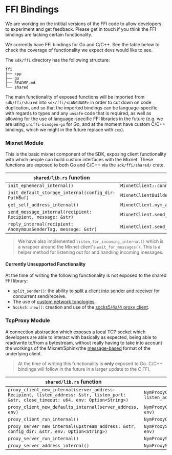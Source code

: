 
# FFI Bindings

<Callout type="info" emoji="ℹ️">
  We are working on the intitial versions of the FFI code to allow developers to experiment and get feedback. Please get in touch if you think the FFI bindings are lacking certain functionality.
</Callout>

We currently have FFI bindings for Go and C/C++. See the table below to check the coverage of functionality we expect devs would like to see.

The `sdk/ffi` directory has the following structure:

```
ffi
├── cpp
├── go
├── README.md
└── shared
```

The main functionality of exposed functions will be imported from `sdk/ffi/shared` into `sdk/ffi/<LANGUAGE>` in order to cut down on code duplication, and so that the imported bindings can be language-specific with regards to types and any `unsafe` code that is required, as well as allowing for the use of language-specific FFI libraries in the future (e.g. we are using `uniffi-bindgen-go` for Go, and at the moment have custom C/C++ bindings, which we might in the future replace with `cxx`).

### Mixnet Module
This is the basic mixnet component of the SDK, exposing client functionality with which people can build custom interfaces with the Mixnet. These functions are exposed to both Go and C/C++ via the `sdk/ffi/shared/` crate.

| `shared/lib.rs` function                                      | Rust Function                                                           |
| ------------------------------------------------------------- | ----------------------------------------------------------------------- |
| `init_ephemeral_internal()`                                   | `MixnetClient::connect_new()`                                           |
| `init_default_storage_internal(config_dir: PathBuf)`          | `MixnetClientBuilder::new_with_default_storage(config_dir)`             |
| `get_self_address_internal()`                                 | `MixnetClient.nym_address()`                                            |
| `send_message_internal(recipient: Recipient, message: &str)`  | `MixnetClient.send_plain_message(recipient, message)`                   |
| `reply_internal(recipient: AnonymousSenderTag, message: &str)`| `MixnetClient.send_reply(recipient, message)`                           |


> We have also implemented `listen_for_incoming_internal()` which is a wrapper around the Mixnet client's `wait_for_messages()`. This is a helper method for listening out for and handling incoming messages.

#### Currently Unsupported Functionality
At the time of writing the following functionality is not exposed to the shared FFI library:
- `split_sender()`: the ability to [split a client into sender and receiver](./mixnet/examples/split-send) for concurrent send/receive.
- The use of [custom network topologies](./mixnet/examples/custom-topology).
- `Socks5::new()`: creation and use of the [socks5/4a/4 proxy client](./mixnet/examples/socks).

### TcpProxy Module
A connection abstraction which exposes a local TCP socket which developers are able to interact with basically as expected, being able to read/write to/from a bytestream, without really having to take into account the workings of the Mixnet/Sphinx/the [message-based](../concepts/messages) format of the underlying client.

> At the time of writing this functionality is **only** exposed to Go. C/C++ bindings will follow in the future in a larger update to the C FFI.

| `shared/lib.rs` function                                                                                                                | Rust Function                                                                         |
| --------------------------------------------------------------------------------------------------------------------------------------- | ------------------------------------------------------------------------------------- |
| `proxy_client_new_internal(server_address: Recipient, listen_address: &str, listen_port: &str, close_timeout: u64, env: Option<String>)`| `NymProxyClient::new(server_address, listen_address, listen_port, close_timeout, env)`|
| `proxy_client_new_defaults_internal(server_address, env)`                                                                               | `NymProxyClient::new_with_defaults(server_address, env)`                              |
| `proxy_client_run_internal()`                                                                                                           | `NymProxyClient.run()`                                                                |
| `proxy_server_new_internal(upstream_address: &str, config_dir: &str, env: Option<String>)`                                              | `NymProxyServer::new(upstream_address, config_dir, env)`                              |
| `proxy_server_run_internal()`                                                                                                           | `NymProxyServer.run_with_shutdown()`                                                  |
| `proxy_server_address_internal()`                                                                                                       | `NymProxyServer.nym_address()`                                                        |
